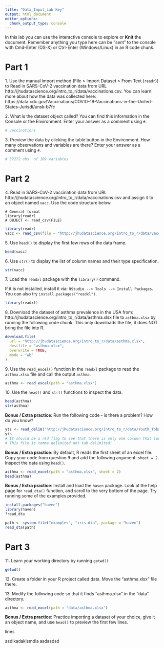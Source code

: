 ```yaml
---
title: "Data_Input_Lab Key"
output: html_document
editor_options: 
  chunk_output_type: console
---
```


In this lab you can use the interactive console to explore or **Knit** the document. 
Remember anything you type here can be "sent" to the console with Cmd-Enter (OS-X) or Ctrl-Enter (Windows/Linux) in an R code chunk.

# Part 1  

1\. Use the manual import method (File > Import Dataset > From Text (`readr`)) to Read in SARS-CoV-2 vaccination data from URL 
http://jhudatascience.org/intro_to_r/data/vaccinations.csv. You can learn more about how the data was collected here: https://data.cdc.gov/Vaccinations/COVID-19-Vaccinations-in-the-United-States-Jurisdi/unsk-b7fc

2\. What is the dataset object called? You can find this information in the Console or the Environment. Enter your answer as a comment using `#`.

```r
# vaccinations
```


3\. Preview the data by clicking the table button in the Environment. How many observations and variables are there? Enter your answer as a comment using `#`.

```r
# 37272 obs. of 109 variables
```


# Part 2

4\. Read in SARS-CoV-2 vaccination data from URL 
http://jhudatascience.org/intro_to_r/data/vaccinations.csv
and assign it to an object named `vacc`. Use the code structure below.

```
# General format
library(readr)
# OBJECT <- read_csv(FILE)
```

```r
library(readr)
vacc <- read_csv(file = "http://jhudatascience.org/intro_to_r/data/vaccinations.csv")
```


5\. Use `head()` to display the first few rows of the data frame. 

```r
head(vacc)
```


6\. Use `str()` to display the list of column names and their type specification. 

```r
str(vacc)
```


7\. Load the `readxl` package with the `library()` command. 

If it is not installed, install it via: `RStudio --> Tools --> Install Packages`. You can also try `install.packages("readxl")`.

```r
library(readxl)
```


8\. Download the dataset of asthma prevalence in the USA from: http://jhudatascience.org/intro_to_r/data/asthma.xlsx file to `asthma.xlsx` by running the following code chunk. This only downloads the file, it does NOT bring the file into R.

```r
download.file(
  url = "http://jhudatascience.org/intro_to_r/data/asthma.xlsx",
  destfile = "asthma.xlsx",
  overwrite = TRUE,
  mode = "wb"
)
```


9\. Use the `read_excel()` function in the `readxl` package to read the `asthma.xlsx` file and call the output `asthma`. 

```r
asthma <- read_excel(path = "asthma.xlsx")
```


10\. Use the `head()` and `str()` functions to inspect the data.

```r
head(asthma)
str(asthma)
```


**Bonus / Extra practice**: Run the following code - is there a problem? How do you know?

```r
yts <- read_delim("http://jhudatascience.org/intro_to_r/data/Youth_Tobacco_Survey_YTS_Data.csv", delim = "\t")
yts
# It should be a red flag to see that there is only one column that looks like: "YEAR,LocationAbbr,LocationDesc,TopicType,TopicDesc,MeasureDesc..."
# This file is comma delimited not tab delimited!
```


**Bonus / Extra practice**: By default, R reads the first sheet of an excel file. Copy your code from question 9 and add the following argument: `sheet = 2`. Inspect the data using `head()`.

```r
asthma <- read_excel(path = "asthma.xlsx", sheet = 2)
head(asthma)
```


**Bonus / Extra practice**: Install and load the `haven` package. Look at the help page for `read_dta()` function, and scroll to the very bottom of the page. Try running some of the examples provided.

```r
install.packages("haven")
library(haven)
?read_dta

path <- system.file("examples", "iris.dta", package = "haven")
read_dta(path)
```


# Part 3

11\. Learn your working directory by running `getwd()`

```r
getwd()
```


12\. Create a folder in your R project called data. Move the "asthma.xlsx" file there. 


13\. Modify the following code so that it finds "asthma.xlsx" in the "data" directory.

```r
asthma <- read_excel(path = "data/asthma.xlsx")
```


**Bonus / Extra practice**: Practice importing a dataset of your choice, give it an object name, and use `head()` to preview the first few lines.



lines


asdlkadaklsmdla
asdasdsd
